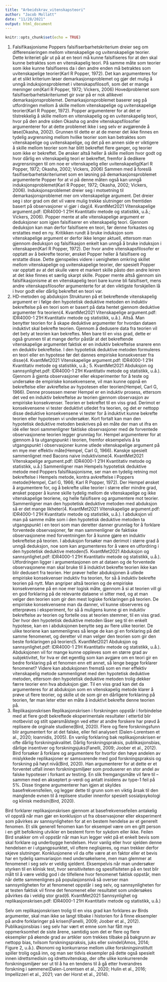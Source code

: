 ```yaml
---
title: "Arbeidskrav_vitenskapsteori"
author: "Jacob Mollatt"
date: "11/28/2021"
output: html_document
---
```


```r
knitr::opts_chunk$set(echo = TRUE)
```

1. Falsifikasjonisme
Poppers falsifiserbarhetskriterium dreier seg om differensieringen mellom vitenskapelige og uvitenskapelige teorier. Dette kriteriet går ut på at en teori må kunne falsifiseres for at den skal kunne betraktes som en vitenskapelig teori. På samme måte som teorier som ikke kunne falsifiseres da i den andre enden må betraktes som uvitenskapelige teorier(Karl R Popper, 1972). Det kan argumenteres for at et slikt kriterium løser demarkasjonsproblemet og gjør det mulig å unngå induksjonsproblemet i vitenskapsfilosofi, som det er mange meninger om(Karl R Popper, 1972; Vickers, 2006) 
Hovedproblemet som falsifiserbarhetskriteriumet gir svar på er nok allikevel demarkasjonsproblemet. Demarkasjonsproblemet baserer seg på utfordringen mellom å skille mellom vitenskapelige og uvitenskapelige teorier(Karl R Popper, 1972). Popper argumenterer for at det er tilstrekkelig å skille mellom en vitenskapelig og en uvitenskapelig teori, hvor på den andre siden Okasha og andre vitenskapsfilosofier argumenterer for at dette problemet ikke i seg selv er avgjørende å løse(Okasha, 2002). Grunnen til dette er at de mener det ikke finnes en tydelig avgrensning mellom hvilke teorier som kan betraktes som vitenskapelige og uvitenskapelige, og det på en annen side er viktigere å skille mellom teorier som har blitt bekreftet flere ganger, og teorier som ikke er bekreftet. De ønsker altså heller å skille mellom hvor godt og hvor dårlig en vitenskapelig teori er bekreftet, fremfor å dedikere avgrensningen til om noe er vitenskapelig eller uvitenskapelig(Karl R Popper, 1972; Okasha, 2002; Vickers, 2006) 
Sammen med å foreslå fasifiserbarhetskriteriumet som en løsning på demarkasjonsproblemet argumenterte Popper for at vi på denne måten også kan unngå induksjonsproblemet(Karl R Popper, 1972; Okasha, 2002; Vickers, 2006). Induksjonsproblemet dreier seg i motsetning til demarkasjonsproblemet mer om vitenskapelige argument. Det dreier seg i stor grad om det vil være mulig trekke slutninger om fremtiden basert på observasjoner vi gjør i dag(4. KvantMet2021 Vitenskapelige argument.pdf: IDR4000-1 21H Kvantitativ metode og statistikk, u.å.; Vickers, 2006). Popper mente at alle vitenskapelige argument er deduksjoner som igjen falsifiserer en vitenskapelig teori. Gjennom deduksjon kan man derfor falsifisere en teori, før denne forkastes og erstattes med en ny. Kritikken rundt å bruke induksjon som vitenskapelige argument er derfor ikke lenger aktuell, ettersom man gjennom deduksjon og falsifikasjon enkelt kan unngå å bruke induksjon i vitenskapen(Karl R Popper, 1972). Der hvor andre vitenskapsfilosofer er opptatt av å bekrefte teorier, ønsket Popper heller å falsifisere og erstatte disse. Dette gjenspeiles videre i uenigheten omkring skillet mellom vitenskapelige og uvitenskapelige teorier, der spesielt Popper var opptatt av at det skulle være et markert skille påsto den andre leiren at det ikke finnes et særlig skarpt skille. Popper mente altså gjennom sin falsifikasjonisme at en vitenskapelig teori bare kunne bli falsifisert, mens andre vitenskapsfilosofer argumenterte for at den viktigste forskjellen lå i hvor godt eller dårlig bekreftet en teori var. 
2. HD-metoden og abduksjon
Strukturen på et bekreftende vitenskapelig argument er i følge den hypotetisk deduktive metoden en induktiv bekreftelse på en teori som er basert på data hentet gjennom deduktive argumenter fra teorien(4. KvantMet2021 Vitenskapelige argument.pdf: IDR4000-1 21H Kvantitativ metode og statistikk, u.å.). Altså. Man benytter teorien for å skape deduktive argumenter for hvordan dataen induktivt skal bekrefte teorien. Gjennom å dedusere data fra teorien vil det bety at teorien kan bekreftes. Men bare til en viss grad, dette er også grunnen til at mange derfor påstår at det bekreftende vitenskapelige argumentet faktisk er en induktiv bekreftelse snarere enn en deduktiv bekreftelse. 
I den hypotetisk deduktive metoden formuleres en teori eller en hypotese før det dannes empiriske konsekvenser fra disse(4. KvantMet2021 Vitenskapelige argument.pdf: IDR4000-1 21H Kvantitativ metode og statistikk, u.å.; 5. KvantMet2021 Abduksjon og sannsynlighet.pdf: IDR4000-1 21H Kvantitativ metode og statistikk, u.å.). Gjennom å gjenta observasjoner eller eksperimenter for å teste og undersøke de empiriske konsekvensene, vil man kunne oppnå en bekreftelse eller avkreftelse av hypotesen eller teorien(Hempel, Carl G, 1966). Denne prosessen mener Hempel er en induktiv prosess, ettersom det ved en induktiv bekreftelse av teorien gjennom observasjon av empiriske konsekvenser. Teorien er bekreftet til en viss grad. Derimot er konsekvensene vi tester deduktivt utledet fra teorien, og det er nettopp disse deduktive konsekvensene vi tester for å induktivt kunne bekrefte teorien eller hypotesen vi undersøker. 
Kort fortalt kan man den hypotetisk deduktive metoden beskrives på en måte der man ut ifra en idé eller teori sammenligner faktiske observasjoner med de forventede observasjonene teorien legger grunnlag for.
Hempel argumenterer for at gjennom å ta utgangspunkt i teorien, fremfor eksempelvis å ta utgangspunkt i observasjoner kunne utlede vitenskapelige argument på en mye mer effektiv måte(Hempel, Carl G, 1966). Kanskje spesielt sammenlignet med Bacons naive induktivisme(4. KvantMet2021 Vitenskapelige argument.pdf: IDR4000-1 21H Kvantitativ metode og statistikk, u.å.) Sammenligner man Hempels hypotetisk deduktive metode med Poppers falsifikasjonisme, ser man en tydelig retning mot bekreftelse i Hempels metode, kontra avkreftelse i Poppers metode(Hempel, Carl G, 1966; Karl R Popper, 1972). Der Hempel ønsket å argumentere for, og å bekrefte ulike teorier i større eller mindre grad, ønsket popper å kunne skille tydelig mellom de vitenskapelige og ikke vitenskapelige teoriene, og helle falsifisere og argumentere mot teorier. 
Sammenligner man den hypotetisk deduktive metoden med abduksjon så er det mange likheter(4. KvantMet2021 Vitenskapelige argument.pdf: IDR4000-1 21H Kvantitativ metode og statistikk, u.å.). I abduksjon vil man på samme måte som i den hypotetisk deduktive metoden ta utgangspunkt i en teori som man deretter danner grunnlag for å forklare forventede observasjoner, før man sammenligner de faktiske observasjonene med forventningen for å kunne gjøre en induktiv bekreftelse på teorien. I abduksjon forsøker man derimot i større grad å unngå deduksjon, noe som kan argumenteres for å være en utfordring i den hypotetisk deduktive metoden(5. KvantMet2021 Abduksjon og sannsynlighet.pdf: IDR4000-1 21H Kvantitativ metode og statistikk, u.å.). Utfordringen ligger i argumentasjonen om at dataen og de forventede observasjonene man skal bruke til å induktivt bekrefte teorien ikke kan blir dedusert fra teorien. Her prøver heller abduksjonen å utlede empiriske konsekvenser induktiv fra teorien, for så å induktiv bekrefte teorien på nytt. Man angriper altså teorien og de empiriske konsekvensene på en noe mer logisk måte, gjennom å si at teorien vill gi en god forklaring på de relevante dataene vi sitter med, og at man velger den teorien som gir den mest logiske forklaringen på teorien. De empiriske konsekvensene man da danner, vil kunne observeres og etterprøves i eksperiment, for så å muligens kunne gi en induktiv bekreftelse av teorien og fortelle oss at teorien stemmer, til en viss grad. Der hvor den hypotetisk deduktive metoden låser seg til én enkelt hypotese, kan en i abduksjonen benytte seg av flere ulike teorier. De ulike teoriene kan sammenlignes så lenge de kan gi en forklaring på det samme fenomenet, og deretter vil man velger den teorien som gir den beste forklaringen på teorien(5. KvantMet2021 Abduksjon og sannsynlighet.pdf: IDR4000-1 21H Kvantitativ metode og statistikk, u.å.). Abduksjonen vil for mange kunne oppleves som en større grad av subjektivitet, for hva er det egentlig som kan avgjøre om en teori gir en bedre forklaring på et fenomen enn ett annet, så lenge begge forklarer fenomenet? Videre kan abduksjonen fremstå som en mer effektiv vitenskapelig metode sammenlignet med den hypotetisk deduktive metoden, ettersom den hypotetisk deduktive metoden trolig dekker færre teorier enn hva abduksjon gjør. Til en viss grad kan det da argumenteres for at abduksjon som en vitenskapelig metode klarer å prøve ut flere teorier, og skille ut de som gir en dårligere forklaring på teorien, før man leter etter en måte å induktivt bekrefte denne teorien på. 
3. Replikasjonskrisen
Replikasjonskrisen i forskningen oppstår i forbindelse med at flere godt bekreftede eksperimentale resultater i ettertid blir motbevist og stilt spørsmålstegn ved etter at andre forskere har prøvd å replisere de orginale studiene(Bird, 2020). Flere og flere forskningsfunn blir argumentert for at det falske, eller feil analysert (Dalen-Lorentsen et al., 2020; Ioannidis, 2005). En vanlig forklaring bak replikasjonskrisen er ofte dårlig forskningskvalitet. Dårlig forskningspraksis, publikasjonsbias, dårlige insentiver og forskningsjuks(Fanelli, 2009; Joober et al., 2012). Bird forsøker å forklare og argumentere for hvorfor den høye andelen av mislykkede replikasjoner er samsvarende med god forskningspraksis og forskning på høyt nivå(Bird, 2020). Han argumenterer for at dette er et forventet utfall innen forskningsmiljøer som produserer en stor andel av falske hypoteser i forkant av testing. En slik fremgangsmåte vil føre til – sammen med en akseptert p-verdi og antatt insidens av type-1 feil på 5%. Disse tingene argumenterer han igjen at skyldes basefrekvensfeilen, og legger dette til grunn som en viktig årsak til den manglende evnen til å replisere studier innenfor spesielt sosialpsykologi og klinisk medisin(Bird, 2020).

Bird forklarer replikasjonskrisen gjennom at basefrekvensefeilen antakelig vil oppstå når man gjør en konklusjon ut fra observasjoner eller eksperiment som påvirkes av sannsynligheten for at en bestem hendelse av et generelt fenomen. Et slik generell fenomen kan for eksempel være om en gitt person i en gitt befolkning utvikler en bestemt form for sykdom eller ikke. Feilen Bird snakker om vil oppstår når man kun legger vekt på et enkelt bevis som skal forklare og underbygge hendelsen. Hvor vanlig eller hvor sjelden denne hendelsen er i utgangpsunktet, vil oftere neglisjeres, og man trekker derfor skjeve slutninger. Konklusjonene vil da ofte være at en faktor eller et bevis har en tydelig samvariasjon med undersøkelsene, men man glemmer at fenomenet i seg selv er veldig sjeldent. Eksempelvis når man undersøker styrken til en klinisk test, hvor sensitiviteten og spesifisiteten på en test blir målt til å være veldig god i de tilfellene hvor fenomenet faktisk oppstår, men når dette sammenlignes på populasjonsnivå så overser man sannsynligheten for at fenomenet oppstår i seg selv, og sannsynligheten for at testen faktisk vil finne det fenomenet eller resultatet som undersøkes påvirkes da i veldig stor grad(6. KvantMet2021 Sannsynlighet og replikasjonskrisen.pdf: IDR4000-1 21H Kvantitativ metode og statistikk, u.å.)

Selv om replikasjonskrisen trolig til en viss grad kan forklares av Birds argumenter, skal man ikke se langt tilbake i historien for å finne eksempler på andre forklaringer på krisen(Fanelli, 2009; Joober et al., 2012). Publikasjonsbias i seg selv har vært et emne som har fått mye oppmerksomhet de siste årene, samtidig som det er flere og flere eksempler på økende grad av artikler som trekkes tilbake på bakgrunn av nettopp bias, tvilsom forskningspraksis, juks eller svindel(Amos, 2014; Figure 2, u.å.). Økonomi og konkurranse mellom ulike forskningsinstitutt spiller trolig også inn, og man ser tidvis eksempler på dette også spesielt innen idrettsmedisin og idrettsvitenskap, der ofte ulike konkurrerende forskningsmiljøer ser ut til å ha en tendens til å gå etter hverandres forskning i sømmene(Dalen-Lorentsen et al., 2020; Hulin et al., 2016; Impellizzeri et al., 2021; van der Horst et al., 2014).
